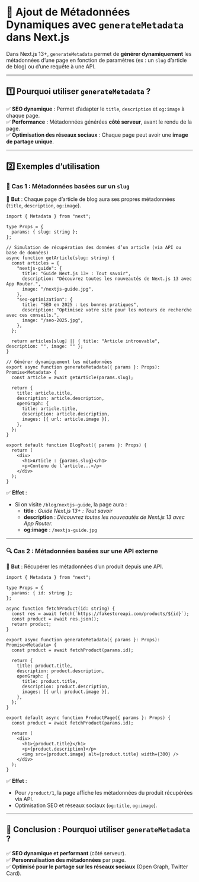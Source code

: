 # 🚀 **Ajout de Métadonnées Dynamiques avec `generateMetadata` dans Next.js**  

Dans Next.js 13+, `generateMetadata` permet de **générer dynamiquement** les métadonnées d’une page en fonction de paramètres (ex : un `slug` d’article de blog) ou d’une requête à une API.  

---

## **1️⃣ Pourquoi utiliser `generateMetadata` ?**  

✅ **SEO dynamique** : Permet d’adapter le `title`, `description` et `og:image` à chaque page.  
✅ **Performance** : Métadonnées générées **côté serveur**, avant le rendu de la page.  
✅ **Optimisation des réseaux sociaux** : Chaque page peut avoir une **image de partage unique**.  

---

## **2️⃣ Exemples d’utilisation**  

### **📝 Cas 1 : Métadonnées basées sur un `slug`**  

📍 **But** : Chaque page d’article de blog aura ses propres métadonnées (`title`, `description`, `og:image`).  

```tsx filename="app/blog/[slug]/page.tsx"
import { Metadata } from "next";

type Props = {
  params: { slug: string };
};

// Simulation de récupération des données d’un article (via API ou base de données)
async function getArticle(slug: string) {
  const articles = {
    "nextjs-guide": {
      title: "Guide Next.js 13+ : Tout savoir",
      description: "Découvrez toutes les nouveautés de Next.js 13 avec App Router.",
      image: "/nextjs-guide.jpg",
    },
    "seo-optimization": {
      title: "SEO en 2025 : Les bonnes pratiques",
      description: "Optimisez votre site pour les moteurs de recherche avec ces conseils.",
      image: "/seo-2025.jpg",
    },
  };

  return articles[slug] || { title: "Article introuvable", description: "", image: "" };
}

// Générer dynamiquement les métadonnées
export async function generateMetadata({ params }: Props): Promise<Metadata> {
  const article = await getArticle(params.slug);

  return {
    title: article.title,
    description: article.description,
    openGraph: {
      title: article.title,
      description: article.description,
      images: [{ url: article.image }],
    },
  };
}

export default function BlogPost({ params }: Props) {
  return (
    <div>
      <h1>Article : {params.slug}</h1>
      <p>Contenu de l’article...</p>
    </div>
  );
}
```
✅ **Effet** :  
- Si on visite `/blog/nextjs-guide`, la page aura :  
  - **title** : *Guide Next.js 13+ : Tout savoir*  
  - **description** : *Découvrez toutes les nouveautés de Next.js 13 avec App Router.*  
  - **og:image** : `/nextjs-guide.jpg`  

---

### **🔍 Cas 2 : Métadonnées basées sur une API externe**  

📍 **But** : Récupérer les métadonnées d’un produit depuis une API.  

```tsx filename="app/product/[id]/page.tsx"
import { Metadata } from "next";

type Props = {
  params: { id: string };
};

async function fetchProduct(id: string) {
  const res = await fetch(`https://fakestoreapi.com/products/${id}`);
  const product = await res.json();
  return product;
}

export async function generateMetadata({ params }: Props): Promise<Metadata> {
  const product = await fetchProduct(params.id);

  return {
    title: product.title,
    description: product.description,
    openGraph: {
      title: product.title,
      description: product.description,
      images: [{ url: product.image }],
    },
  };
}

export default async function ProductPage({ params }: Props) {
  const product = await fetchProduct(params.id);

  return (
    <div>
      <h1>{product.title}</h1>
      <p>{product.description}</p>
      <img src={product.image} alt={product.title} width={300} />
    </div>
  );
}
```
✅ **Effet** :  
- Pour `/product/1`, la page affiche les métadonnées du produit récupérées via API.  
- Optimisation SEO et réseaux sociaux (`og:title`, `og:image`).  

---

## **🎯 Conclusion : Pourquoi utiliser `generateMetadata` ?**  

✅ **SEO dynamique et performant** (côté serveur).  
✅ **Personnalisation des métadonnées** par page.  
✅ **Optimisé pour le partage sur les réseaux sociaux** (Open Graph, Twitter Card).